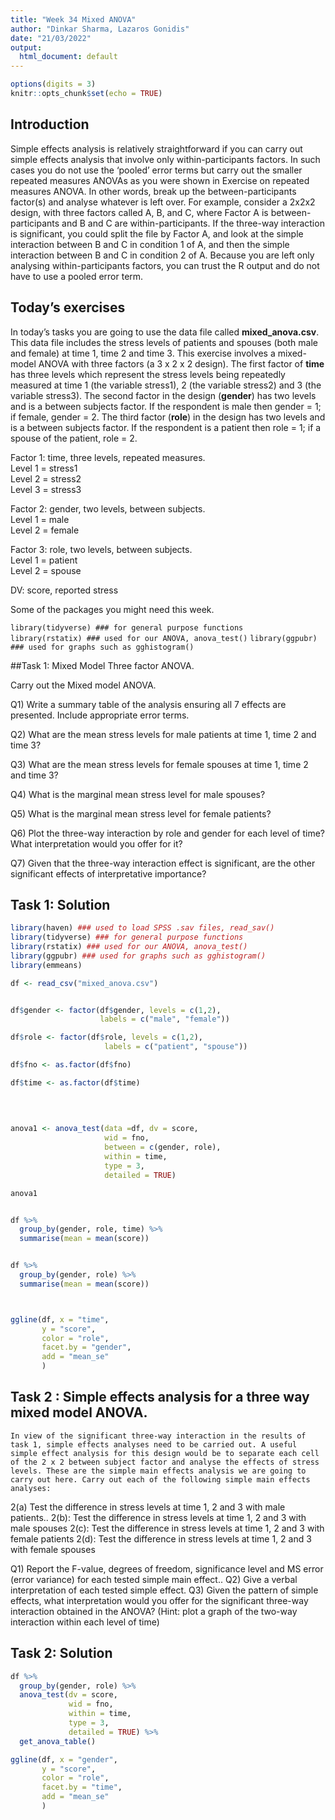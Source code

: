 ```yaml
---
title: "Week 34 Mixed ANOVA"
author: "Dinkar Sharma, Lazaros Gonidis"
date: "21/03/2022"
output:
  html_document: default
---
```


```r
options(digits = 3)
knitr::opts_chunk$set(echo = TRUE)
```

## Introduction

Simple effects analysis is relatively straightforward if you can carry out simple effects analysis that involve only within-participants factors.  In such cases you do not use the ‘pooled’ error terms but carry out the smaller repeated measures ANOVAs as you were shown in Exercise on repeated measures ANOVA. In other words, break up the between-participants factor(s) and analyse whatever is left over. For example, consider a 2x2x2 design, with three factors called A, B, and C, where Factor A is between-participants and B and C are within-participants. If the three-way interaction is significant, you could split the file by Factor A, and look at the simple interaction between B and C in condition 1 of A, and then the simple interaction between B and C in condition 2 of A. Because you are left only analysing within-participants factors, you can trust the R output and do not have to use a pooled error term.    


## Today's exercises   

In today's tasks you are going to use the data file called **mixed_anova.csv**. This data file includes the stress levels of patients and spouses (both male and female) at time 1, time 2 and time 3. This exercise involves a mixed-model ANOVA with three factors (a 3 x 2 x 2 design). The first factor of **time** has three levels which represent the stress levels being repeatedly measured at time 1 (the variable stress1), 2 (the variable stress2) and 3 (the variable stress3). The second factor in the design (**gender**) has two levels and is a between subjects factor. If the respondent is male then gender = 1; if female, gender = 2. The third factor (**role**) in the design has two levels and is a between subjects factor.  If the respondent is a patient then role = 1; if a spouse of the patient, role = 2. 

Factor 1: time, three levels, repeated measures.   
Level 1 = stress1   
Level 2 = stress2   
Level 3 = stress3    
  
Factor 2: gender, two levels, between subjects.       
Level 1 = male    
Level 2 = female    

Factor 3: role, two levels, between subjects.    
Level 1 = patient   
Level 2 = spouse    

DV: score, reported stress

Some of the packages you might need this week.   

`library(tidyverse) ### for general purpose functions`   
`library(rstatix) ### used for our ANOVA, anova_test()`
`library(ggpubr) ### used for graphs such as gghistogram()`     
  

##Task 1:  Mixed Model Three factor ANOVA.   

Carry out the Mixed model ANOVA.   


Q1) Write a summary table of the analysis ensuring all 7 effects are presented. Include appropriate error terms.   

Q2) What are the mean stress levels for male patients at time 1, time 2 and time 3?   

Q3) What are the mean stress levels for female spouses at time 1, time 2 and time 3?   

Q4) What is the marginal mean stress level for male spouses?    

Q5) What is the marginal mean stress level for female patients?   

Q6) Plot the three-way interaction by role and gender for each level of time? What interpretation would you offer for it?    

Q7) Given that the three-way interaction effect is significant, are the other significant effects of interpretative importance?    
 

## Task 1: Solution 

```r
library(haven) ### used to load SPSS .sav files, read_sav()
library(tidyverse) ### for general purpose functions
library(rstatix) ### used for our ANOVA, anova_test()
library(ggpubr) ### used for graphs such as gghistogram()
library(emmeans)

df <- read_csv("mixed_anova.csv")


df$gender <- factor(df$gender, levels = c(1,2),
                    labels = c("male", "female"))

df$role <- factor(df$role, levels = c(1,2),
                     labels = c("patient", "spouse"))

df$fno <- as.factor(df$fno)

df$time <- as.factor(df$time)
  
  

  
anova1 <- anova_test(data =df, dv = score, 
                     wid = fno,
                     between = c(gender, role),
                     within = time,
                     type = 3,
                     detailed = TRUE)

anova1


df %>% 
  group_by(gender, role, time) %>% 
  summarise(mean = mean(score))


df %>% 
  group_by(gender, role) %>% 
  summarise(mean = mean(score))



ggline(df, x = "time", 
       y = "score", 
       color = "role",
       facet.by = "gender",
       add = "mean_se"
       )
```





## Task 2 : Simple effects analysis for a three way mixed model ANOVA.

	In view of the significant three-way interaction in the results of task 1, simple effects analyses need to be carried out. A useful simple effect analysis for this design would be to separate each cell of the 2 x 2 between subject factor and analyse the effects of stress levels. These are the simple main effects analysis we are going to carry out here. Carry out each of the following simple main effects analyses:

2(a) Test the difference in stress levels at time 1, 2 and 3 with male patients..
2(b): Test the difference in stress levels at time 1, 2 and 3 with male spouses
2(c): Test the difference in stress levels at time 1, 2 and 3 with female patients
2(d): Test the difference in stress levels at time 1, 2 and 3 with female spouses

Q1) Report the F-value, degrees of freedom, significance level and MS error (error variance) for each tested simple main effect..
Q2) Give a verbal interpretation of each tested simple effect.
Q3) Given the pattern of simple effects, what interpretation would you offer for the significant three-way interaction obtained in the ANOVA? (Hint: plot a graph of the two-way interaction within each level of time)
  



## Task 2: Solution   


```r

df %>% 
  group_by(gender, role) %>% 
  anova_test(dv = score, 
             wid = fno,
             within = time,
             type = 3,
             detailed = TRUE) %>% 
  get_anova_table()

ggline(df, x = "gender", 
       y = "score", 
       color = "role",
       facet.by = "time",
       add = "mean_se"
       )

```
